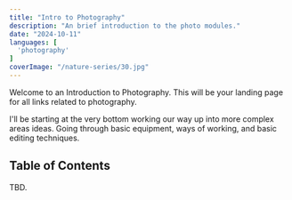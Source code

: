 ```yaml
---
title: "Intro to Photography"
description: "An brief introduction to the photo modules."
date: "2024-10-11"
languages: [
  'photography'
]
coverImage: "/nature-series/30.jpg"
---
```


Welcome to an Introduction to Photography. This will be your landing page for all links related to photography.

I'll be starting at the very bottom working our way up into more complex areas ideas. Going through basic equipment, ways of working, and basic editing techniques.

## Table of Contents
TBD.
